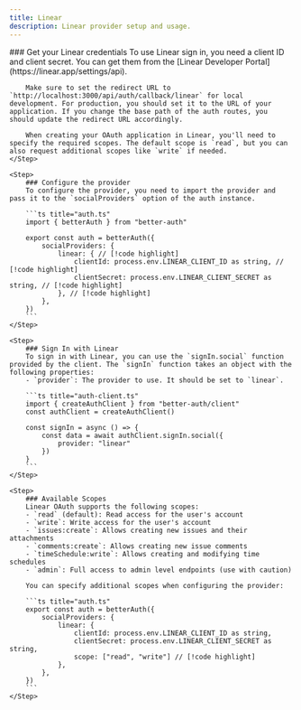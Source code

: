 ```yaml
---
title: Linear
description: Linear provider setup and usage.
---
```


<Steps>
    <Step> 
        ### Get your Linear credentials
        To use Linear sign in, you need a client ID and client secret. You can get them from the [Linear Developer Portal](https://linear.app/settings/api).

        Make sure to set the redirect URL to `http://localhost:3000/api/auth/callback/linear` for local development. For production, you should set it to the URL of your application. If you change the base path of the auth routes, you should update the redirect URL accordingly.

        When creating your OAuth application in Linear, you'll need to specify the required scopes. The default scope is `read`, but you can also request additional scopes like `write` if needed.
    </Step>

    <Step>
        ### Configure the provider
        To configure the provider, you need to import the provider and pass it to the `socialProviders` option of the auth instance.

        ```ts title="auth.ts"
        import { betterAuth } from "better-auth"
        
        export const auth = betterAuth({
            socialProviders: {
                linear: { // [!code highlight]
                    clientId: process.env.LINEAR_CLIENT_ID as string, // [!code highlight]
                    clientSecret: process.env.LINEAR_CLIENT_SECRET as string, // [!code highlight]
                }, // [!code highlight]
            },
        })
        ```
    </Step>

    <Step>
        ### Sign In with Linear
        To sign in with Linear, you can use the `signIn.social` function provided by the client. The `signIn` function takes an object with the following properties:
        - `provider`: The provider to use. It should be set to `linear`.

        ```ts title="auth-client.ts"  
        import { createAuthClient } from "better-auth/client"
        const authClient = createAuthClient()
        
        const signIn = async () => {
            const data = await authClient.signIn.social({
                provider: "linear"
            })
        }
        ```
    </Step>

    <Step>
        ### Available Scopes
        Linear OAuth supports the following scopes:
        - `read` (default): Read access for the user's account
        - `write`: Write access for the user's account
        - `issues:create`: Allows creating new issues and their attachments
        - `comments:create`: Allows creating new issue comments
        - `timeSchedule:write`: Allows creating and modifying time schedules
        - `admin`: Full access to admin level endpoints (use with caution)

        You can specify additional scopes when configuring the provider:

        ```ts title="auth.ts"
        export const auth = betterAuth({
            socialProviders: {
                linear: {
                    clientId: process.env.LINEAR_CLIENT_ID as string,
                    clientSecret: process.env.LINEAR_CLIENT_SECRET as string,
                    scope: ["read", "write"] // [!code highlight]
                },
            },
        })
        ```
    </Step>
</Steps>
